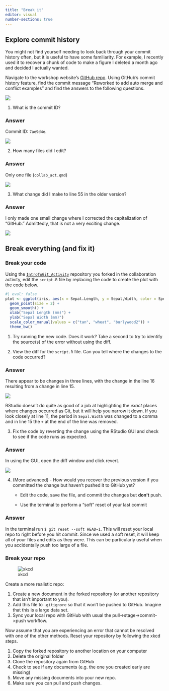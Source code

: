 ```yaml
---
title: "Break it"
editor: visual
number-sections: true
---
```


## Explore commit history

You might not find yourself needing to look back through your commit history often, but it is useful to have some familiarity. For example, I recently used it to recover a chunk of code to make a figure I deleted a month ago and decided I actually wanted.

Navigate to the workshop website's [GitHub repo](https://github.com/bcknr/IntroToGit). Using GitHub's commit history feature, find the commit message "Reworked to add auto merge and conflict examples" and find the answers to the following questions.

![](/images/historybutton.png)

1.  What is the commit ID?

::: {.callout-note collapse="true" icon="false"}
### Answer

Commit ID: `7ae9d4e`.

![](/images/recover_ans1.png)
:::

2.  How many files did I edit?

::: {.callout-note collapse="true" icon="false"}
### Answer

Only one file (`collab_act.qmd`)

![](/images/recover_ans2.png)
:::

3.  What change did I make to line 55 in the older version?

::: {.callout-note collapse="true" icon="false"}
### Answer

I only made one small change where I corrected the capitalization of "GitHub." Admittedly, that is not a very exciting change.

![](/images/recover_ans3.png)
:::

## Break everything (and fix it)

### Break your code

Using the [`IntroToGit_Activity`](https://github.com/bcknr/IntroToGit_Activity) repository you forked in the collaboration activity, edit the `script.R` file by replacing the code to create the plot with the code below.

```r
#| eval: false
plot <- ggplot(iris, aes(x = Sepal.Length, y = Sepal,Width, color = Species)) +
  geom_point(size = 2) +
  geom_smooth() +
  xlab("Sepal Length (mm)") +
  ylab("Sepal Width (mm)") 
  scale_color_manual(values = c("tan", "wheat", "burlywood2")) +
  theme_bw()
```

1.  Try running the new code. Does it work? Take a second to try to identify the source(s) of the error without using the diff.

2.  View the diff for the `script.R` file. Can you tell where the changes to the code occurred?

::: {.callout-tip collapse="true" icon="false"}
### Answer

There appear to be changes in three lines, with the change in the line 16 resulting from a change in line 15.

![](/images/recover_ans5.png)

RStudio doesn't do quite as good of a job at highlighting the *exact* places where changes occurred as Git, but it will help you narrow it down. If you look closely at line 11, the period in `Sepal.Width` was changed to a comma and in line 15 the `+` at the end of the line was removed.
:::

3.  Fix the code by reverting the change using the RStudio GUI and check to see if the code runs as expected.

::: {.callout-tip collapse="true" icon="false"}
### Answer

In using the GUI, open the diff window and click revert.

![](/images/recover_ans6.png)
:::

4.  (More advanced) - How would you recover the previous version if you committed the change but haven't pushed it to GitHub yet?
    -   Edit the code, save the file, and commit the changes but **don't** push.

    -   Use the terminal to perform a "soft" reset of your last commit

::: {.callout-tip collapse="true" icon="false"}
### Answer

In the terminal run `$ git reset --soft HEAD~1`. This will reset your local repo to right before you hit commit. Since we used a soft reset, it will keep all of your files and edits as they were. This can be particularly useful when you accidentally push too large of a file.
:::

### Break your repo

![xkcd](/images/burn.png)

Create a more realistic repo:

1.  Create a new document in the forked repository (or another repository that isn't important to you).
2.  Add this file to `.gitignore` so that it won't be pushed to GitHub. Imagine that this is a large data set.
3.  Sync your local repo with GitHub with usual the pull-\>stage-\>commit-\>push workflow.

Now assume that you are experiencing an error that cannot be resolved with one of the other methods. Reset your repository by following the xkcd steps.

1.  Copy the forked repository to another location on your computer
2.  Delete the original folder
3.  Clone the repository again from GitHub
4.  Check to see if any documents (e.g. the one you created early are missing)
5.  Move any missing documents into your new repo.
6.  Make sure you can pull and push changes.
